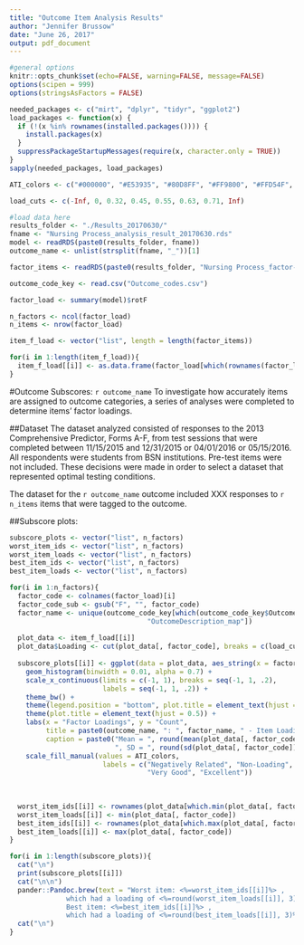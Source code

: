 ```yaml
---
title: "Outcome Item Analysis Results"
author: "Jennifer Brussow"
date: "June 26, 2017"
output: pdf_document
---
```


```r
#general options
knitr::opts_chunk$set(echo=FALSE, warning=FALSE, message=FALSE)
options(scipen = 999)
options(stringsAsFactors = FALSE)

needed_packages <- c("mirt", "dplyr", "tidyr", "ggplot2")
load_packages <- function(x) {
  if (!(x %in% rownames(installed.packages()))) {
    install.packages(x)
  }
  suppressPackageStartupMessages(require(x, character.only = TRUE))
}
sapply(needed_packages, load_packages)

ATI_colors <- c("#000000", "#E53935", "#80D8FF", "#FF9800", "#FFD54F", "#009688", "#CDDC39")

load_cuts <- c(-Inf, 0, 0.32, 0.45, 0.55, 0.63, 0.71, Inf)

#load data here
results_folder <- "./Results_20170630/"
fname <- "Nursing Process_analysis_result_20170630.rds"
model <- readRDS(paste0(results_folder, fname))
outcome_name <- unlist(strsplit(fname, "_"))[1]

factor_items <- readRDS(paste0(results_folder, "Nursing Process_factor-items_20170630.rds"))

outcome_code_key <- read.csv("Outcome_codes.csv")

```


```r
factor_load <- summary(model)$rotF

n_factors <- ncol(factor_load)
n_items <- nrow(factor_load)

item_f_load <- vector("list", length = length(factor_items))

for(i in 1:length(item_f_load)){
  item_f_load[[i]] <- as.data.frame(factor_load[which(rownames(factor_load) %in% factor_items[[i]]),])
}

```

#Outcome Subscores: `r outcome_name`
To investigate how accurately items are assigned to outcome categories,
a series of analyses were completed to determine items' factor loadings. 

##Dataset
The dataset analyzed consisted of responses to the 2013 Comprehensive Predictor, Forms A-F, 
from test sessions that were completed between 11/15/2015 and 12/31/2015 or
04/01/2016 or 05/15/2016. All respondents were students from BSN institutions.
Pre-test items were not included. These decisions were made in order to select
a dataset that represented optimal testing conditions.

The dataset for the `r outcome_name` outcome included XXX responses to 
`r n_items` items that were tagged to the outcome. 

##Subscore plots: 

```r

subscore_plots <- vector("list", n_factors)
worst_item_ids <- vector("list", n_factors)
worst_item_loads <- vector("list", n_factors)
best_item_ids <- vector("list", n_factors)
best_item_loads <- vector("list", n_factors)

for(i in 1:n_factors){
  factor_code <- colnames(factor_load)[i]
  factor_code_sub <- gsub("F", "", factor_code)
  factor_name <- unique(outcome_code_key[which(outcome_code_key$OutcomeID_map == factor_code_sub),
                                  "OutcomeDescription_map"])
  
  plot_data <- item_f_load[[i]]
  plot_data$Loading <- cut(plot_data[, factor_code], breaks = c(load_cuts))
  
  subscore_plots[[i]] <- ggplot(data = plot_data, aes_string(x = factor_code, fill = "Loading")) + 
    geom_histogram(binwidth = 0.01, alpha = 0.7) + 
    scale_x_continuous(limits = c(-1, 1), breaks = seq(-1, 1, .2),
                       labels = seq(-1, 1, .2)) + 
    theme_bw() +
    theme(legend.position = "bottom", plot.title = element_text(hjust = 0.5)) +
    theme(plot.title = element_text(hjust = 0.5)) +
    labs(x = "Factor Loadings", y = "Count", 
         title = paste0(outcome_name, ": ", factor_name, " - Item Loadings"),
         caption = paste0("Mean = ", round(mean(plot_data[, factor_code]), 3),
                          ", SD = ", round(sd(plot_data[, factor_code]), 3))) +
    scale_fill_manual(values = ATI_colors, 
                       labels = c("Negatively Related", "Non-Loading", "Poor", "Fair", "Good", 
                                  "Very Good", "Excellent")) 
  
  
  
  worst_item_ids[[i]] <- rownames(plot_data[which.min(plot_data[, factor_code]),])
  worst_item_loads[[i]] <- min(plot_data[, factor_code])
  best_item_ids[[i]] <- rownames(plot_data[which.max(plot_data[, factor_code]),])
  best_item_loads[[i]] <- max(plot_data[, factor_code])
}
```

```r
for(i in 1:length(subscore_plots)){
  cat("\n")
  print(subscore_plots[[i]])
  cat("\n\n")
  pander::Pandoc.brew(text = "Worst item: <%=worst_item_ids[[i]]%> ,
              which had a loading of <%=round(worst_item_loads[[i]], 3)%>
              Best item: <%=best_item_ids[[i]]%> ,
              which had a loading of <%=round(best_item_loads[[i]], 3)%>.")
  cat("\n")
}
```

